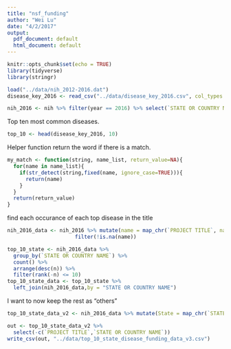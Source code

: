 ```yaml
---
title: "nsf_funding"
author: "Wei Lu"
date: "4/2/2017"
output:
  pdf_document: default
  html_document: default
---
```


```r
knitr::opts_chunk$set(echo = TRUE)
library(tidyverse)
library(stringr)
```


```r
load("../data/nih_2012-2016.dat")
disease_key_2016 <- read_csv("../data/disease_key_2016.csv", col_types = "cd")
```

```r
nih_2016 <- nih %>% filter(year == 2016) %>% select(`STATE OR COUNTRY NAME`, `PROJECT TITLE`,FUNDING)
```
Top ten most common diseases.
```r
top_10 <- head(disease_key_2016, 10)
```

Helper function return the word if there is a match.
```r
my_match <- function(string, name_list, return_value=NA){
  for(name in name_list){
    if(str_detect(string,fixed(name, ignore_case=TRUE))){
      return(name)
    }
  }
  return(return_value)
}
```
find each occurance of each top disease in the title
```r
nih_2016_data <- nih_2016 %>% mutate(name = map_chr(`PROJECT TITLE`, name_list=top_10$word, my_match)) %>%
                      filter(!is.na(name))
```

```r
top_10_state <- nih_2016_data %>% 
  group_by(`STATE OR COUNTRY NAME`) %>% 
  count() %>% 
  arrange(desc(n)) %>% 
  filter(rank(-n) <= 10) 
top_10_state_data <- top_10_state %>% 
  left_join(nih_2016_data,by = "STATE OR COUNTRY NAME")
```
I want to now keep the rest as "others"
```r
top_10_state_data_v2 <- nih_2016_data %>% mutate(State = map_chr(`STATE OR COUNTRY NAME`, name_list=top_10_state$`STATE OR COUNTRY NAME`, return_value="Others",  my_match)) 
```
```r
out <- top_10_state_data_v2 %>% 
  select(-c(`PROJECT TITLE`,`STATE OR COUNTRY NAME`))
write_csv(out, "../data/top_10_state_disease_funding_data_v3.csv")
```





























